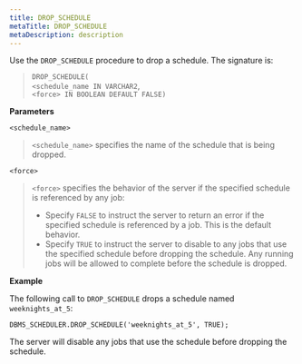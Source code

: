 ```yaml
---
title: DROP_SCHEDULE
metaTitle: DROP_SCHEDULE
metaDescription: description
---
```


Use the `DROP_SCHEDULE` procedure to drop a schedule. The signature is:

> `DROP_SCHEDULE(`  
> `<schedule_name IN VARCHAR2`,  
> `<force> IN BOOLEAN DEFAULT FALSE)`

**Parameters**

`<schedule_name>`

> `<schedule_name>` specifies the name of the schedule that is being
> dropped.

`<force>`

> `<force>` specifies the behavior of the server if the specified
> schedule is referenced by any job:
> 
>   - Specify `FALSE` to instruct the server to return an error if the
>     specified schedule is referenced by a job. This is the default
>     behavior.
>   - Specify `TRUE` to instruct the server to disable to any jobs that
>     use the specified schedule before dropping the schedule. Any
>     running jobs will be allowed to complete before the schedule is
>     dropped.

**Example**

The following call to `DROP_SCHEDULE` drops a schedule named
`weeknights_at_5`:

``` text
DBMS_SCHEDULER.DROP_SCHEDULE('weeknights_at_5', TRUE);
```

The server will disable any jobs that use the schedule before dropping
the schedule.
